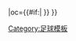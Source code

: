 {{fb team |t=紐倫堡 |tan=纽伦堡足球俱乐部 |tc=GER |abb={{#if:{{{abb|}}}|NUR{{0}}}} |oc={{#if:{{{oc|}}}|{{{oc}}} }} }}<!--
--><noinclude>[[Category:足球模板]]</noinclude>